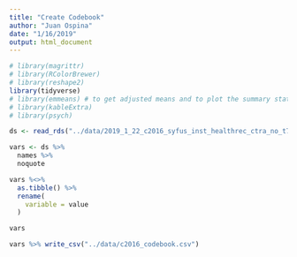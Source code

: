 ```yaml
---
title: "Create Codebook"
author: "Juan Ospina"
date: "1/16/2019"
output: html_document
---
```


```r
# library(magrittr)
# library(RColorBrewer)
# library(reshape2)
library(tidyverse)
# library(emmeans) # to get adjusted means and to plot the summary statistics of models
# library(kableExtra)
# library(psych)
```

```r
ds <- read_rds("../data/2019_1_22_c2016_syfus_inst_healthrec_ctra_no_t7_frosh_soph_junior.rds")

vars <- ds %>% 
  names %>% 
  noquote

vars %<>% 
  as.tibble() %>% 
  rename(
    variable = value
  )

vars
```

```r
vars %>% write_csv("../data/c2016_codebook.csv")
```


